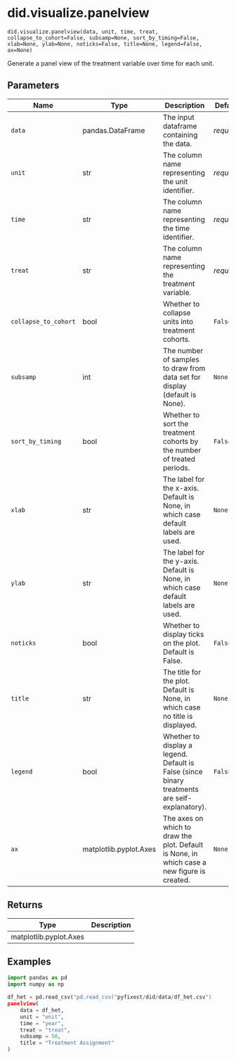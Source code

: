 # did.visualize.panelview { #pyfixest.did.visualize.panelview }

`did.visualize.panelview(data, unit, time, treat, collapse_to_cohort=False, subsamp=None, sort_by_timing=False, xlab=None, ylab=None, noticks=False, title=None, legend=False, ax=None)`

Generate a panel view of the treatment variable over time for each unit.

## Parameters

| Name                 | Type                   | Description                                                                                   | Default    |
|----------------------|------------------------|-----------------------------------------------------------------------------------------------|------------|
| `data`               | pandas.DataFrame       | The input dataframe containing the data.                                                      | _required_ |
| `unit`               | str                    | The column name representing the unit identifier.                                             | _required_ |
| `time`               | str                    | The column name representing the time identifier.                                             | _required_ |
| `treat`              | str                    | The column name representing the treatment variable.                                          | _required_ |
| `collapse_to_cohort` | bool                   | Whether to collapse units into treatment cohorts.                                             | `False`    |
| `subsamp`            | int                    | The number of samples to draw from data set for display (default is None).                    | `None`     |
| `sort_by_timing`     | bool                   | Whether to sort the treatment cohorts by the number of treated periods.                       | `False`    |
| `xlab`               | str                    | The label for the x-axis. Default is None, in which case default labels are used.             | `None`     |
| `ylab`               | str                    | The label for the y-axis. Default is None, in which case default labels are used.             | `None`     |
| `noticks`            | bool                   | Whether to display ticks on the plot. Default is False.                                       | `False`    |
| `title`              | str                    | The title for the plot. Default is None, in which case no title is displayed.                 | `None`     |
| `legend`             | bool                   | Whether to display a legend. Default is False (since binary treatments are self-explanatory). | `False`    |
| `ax`                 | matplotlib.pyplot.Axes | The axes on which to draw the plot. Default is None, in which case a new figure is created.   | `None`     |

## Returns

| Type                   | Description   |
|------------------------|---------------|
| matplotlib.pyplot.Axes |               |

## Examples

```python
import pandas as pd
import numpy as np

df_het = pd.read_csv("pd.read_csv("pyfixest/did/data/df_het.csv")
panelview(
    data = df_het,
    unit = "unit",
    time = "year",
    treat = "treat",
    subsamp = 50,
    title = "Treatment Assignment"
)
```